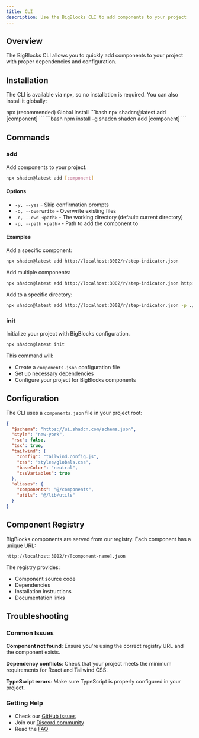 ```yaml
---
title: CLI
description: Use the BigBlocks CLI to add components to your project
---
```


## Overview

The BigBlocks CLI allows you to quickly add components to your project with proper dependencies and configuration.

## Installation

The CLI is available via npx, so no installation is required. You can also install it globally:

<Tabs defaultValue="npx">
  <TabsList>
    <TabsTrigger value="npx">npx (recommended)</TabsTrigger>
    <TabsTrigger value="global">Global Install</TabsTrigger>
  </TabsList>
  <TabsContent value="npx">
    ```bash
    npx shadcn@latest add [component]
    ```
  </TabsContent>
  <TabsContent value="global">
    ```bash
    npm install -g shadcn
    shadcn add [component]
    ```
  </TabsContent>
</Tabs>

## Commands

### add

Add components to your project.

```bash
npx shadcn@latest add [component]
```

#### Options

- `-y, --yes` - Skip confirmation prompts
- `-o, --overwrite` - Overwrite existing files
- `-c, --cwd <path>` - The working directory (default: current directory)
- `-p, --path <path>` - Path to add the component to

#### Examples

Add a specific component:

```bash
npx shadcn@latest add http://localhost:3002/r/step-indicator.json
```

Add multiple components:

```bash
npx shadcn@latest add http://localhost:3002/r/step-indicator.json http://localhost:3002/r/button.json
```

Add to a specific directory:

```bash
npx shadcn@latest add http://localhost:3002/r/step-indicator.json -p ./src/components/ui
```

### init

Initialize your project with BigBlocks configuration.

```bash
npx shadcn@latest init
```

This command will:
- Create a `components.json` configuration file
- Set up necessary dependencies
- Configure your project for BigBlocks components

## Configuration

The CLI uses a `components.json` file in your project root:

```json
{
  "$schema": "https://ui.shadcn.com/schema.json",
  "style": "new-york",
  "rsc": false,
  "tsx": true,
  "tailwind": {
    "config": "tailwind.config.js",
    "css": "styles/globals.css",
    "baseColor": "neutral",
    "cssVariables": true
  },
  "aliases": {
    "components": "@/components",
    "utils": "@/lib/utils"
  }
}
```

## Component Registry

BigBlocks components are served from our registry. Each component has a unique URL:

```
http://localhost:3002/r/[component-name].json
```

The registry provides:
- Component source code
- Dependencies
- Installation instructions
- Documentation links

## Troubleshooting

### Common Issues

**Component not found**: Ensure you're using the correct registry URL and the component exists.

**Dependency conflicts**: Check that your project meets the minimum requirements for React and Tailwind CSS.

**TypeScript errors**: Make sure TypeScript is properly configured in your project.

### Getting Help

- Check our [GitHub issues](https://github.com/bigblocks/registry)
- Join our [Discord community](https://discord.gg/bigblocks)
- Read the [FAQ](/docs/faq)